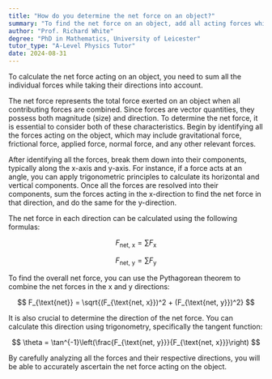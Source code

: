 ```yaml
---
title: "How do you determine the net force on an object?"
summary: "To find the net force on an object, add all acting forces while accounting for their directions."
author: "Prof. Richard White"
degree: "PhD in Mathematics, University of Leicester"
tutor_type: "A-Level Physics Tutor"
date: 2024-08-31
---
```


To calculate the net force acting on an object, you need to sum all the individual forces while taking their directions into account.

The net force represents the total force exerted on an object when all contributing forces are combined. Since forces are vector quantities, they possess both magnitude (size) and direction. To determine the net force, it is essential to consider both of these characteristics. Begin by identifying all the forces acting on the object, which may include gravitational force, frictional force, applied force, normal force, and any other relevant forces.

After identifying all the forces, break them down into their components, typically along the x-axis and y-axis. For instance, if a force acts at an angle, you can apply trigonometric principles to calculate its horizontal and vertical components. Once all the forces are resolved into their components, sum the forces acting in the x-direction to find the net force in that direction, and do the same for the y-direction.

The net force in each direction can be calculated using the following formulas:

$$ F_{\text{net, x}} = \sum F_{\text{x}} $$

$$ F_{\text{net, y}} = \sum F_{\text{y}} $$

To find the overall net force, you can use the Pythagorean theorem to combine the net forces in the x and y directions:

$$ F_{\text{net}} = \sqrt{(F_{\text{net, x}})^2 + (F_{\text{net, y}})^2} $$

It is also crucial to determine the direction of the net force. You can calculate this direction using trigonometry, specifically the tangent function:

$$ \theta = \tan^{-1}\left(\frac{F_{\text{net, y}}}{F_{\text{net, x}}}\right) $$

By carefully analyzing all the forces and their respective directions, you will be able to accurately ascertain the net force acting on the object.
    